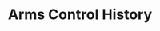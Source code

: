 ---
order: 20
title: Arms Control History
short_title: Arms Control History
intro: This learning unit provides a brief history of arms control, arguing that arms control may be considered a relevant discipline from antiquity until today.
authors:
    - benjamin-hautecouverture
hero_image: ./assets/titelbild_versailles2.jpg
hero_alt: ""
hero_credit: "Image: Library of Congress / Helen Johns Kirtland / CC0 1.0"
---